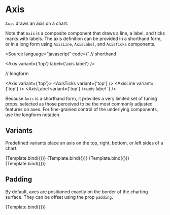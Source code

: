 
# Axis

<Meta title="Core/Components/Axis" />

`Axis` draws an axis on a chart.

<ArgsTable of={Axis} />

Note that `Axis` is a composite component that draws a line, a label, and ticks marks with labels.
The axis definition can be provided in a shorthand form, or in a long form using `AxisLine`, `AxisLabel`, and `AxisTicks` components.

<Source
    language="javascript"
    code={`
// shorthand

<Axis variant={'top'} label={'axis label'} />

// longform

<Axis variant={'top'}>
    <AxisTicks variant={'top'} />
    <AxisLine variant={'top'} />
    <AxisLabel variant={'top'} />axis label</AxisLabel>
</Axis>
`} />

Because `Axis` is a shorthand form, it provides a very limited set of tuning props, selected as those perceived to be the most commonly adjusted features on axes. For fine-grained control of the underlying components, use the longform notation.

## Variants

Predefined variants place an axis on the top, right, bottom, or left sides of a chart.

<Canvas>
    <Story
        name="top"
        args={{
            variant: 'top',
            label: 'axis label',
        }}
        component={Axis}
        decorators={[ChartViewDecorator]}
    >
        {Template.bind({})}
    </Story>
    <Story
        name="right"
        args={{
            variant: 'right',
            label: 'axis label',
        }}
        component={Axis}
        decorators={[ChartViewDecorator]}
    >
        {Template.bind({})}
    </Story>
    <Story
        name="bottom"
        args={{
            variant: 'bottom',
            label: 'axis label',
        }}
        component={Axis}
        decorators={[ChartViewDecorator]}
    >
        {Template.bind({})}
    </Story>
    <Story
        name="left"
        args={{
            variant: 'left',
            label: 'axis label',
        }}
        component={Axis}
        decorators={[ChartViewDecorator]}
    >
        {Template.bind({})}
    </Story>
</Canvas>

## Padding

By default, axes are positioned exactly on the border of the charting surface. They can be offset using the prop `padding`.

<Canvas>
    <Story
        name="axis padding"
        args={{
            variant: 'bottom',
            label: 'axis label',
            padding: 10,
        }}
        component={Axis}
        decorators={[ChartViewDecorator]}
    >
        {Template.bind({})}
    </Story>
</Canvas>
